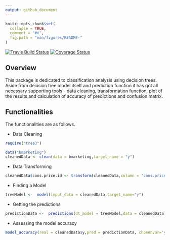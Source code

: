 ```yaml
---
output: github_document
---
```


<!-- README.md is generated from README.Rmd. Please edit that file -->

```r
knitr::opts_chunk$set(
  collapse = TRUE,
  comment = "#>",
  fig.path = "man/figures/README-"
)
```

[![Travis Build Status](https://travis-ci.org/Quantargo/bmarketing.svg?branch=master)](https://travis-ci.org/Quantargo/bmarketing)
[![Coverage Status](https://img.shields.io/codecov/c/github/Quantargo/bmarketing/master.svg)](https://codecov.io/github/Quantargo/bmarketing?branch=master)

## Overview

This package is dedicated to classification analysis using decision trees. Aside from decision tree model itself and prediction function it has got all necessary supporting tools - data cleaning, transformation function, plot of the results and calculation of accuracy of predictions and confusion matrix.

## Functionalities

The functionalities are as follows.

* Data Cleaning

```r
require("tree3")

data("bmarketing")
cleanedData <- clean(data = bmarketing,target_name = "y")
```

* Data Transforming
```r
cleanedData$cons.price.id <- transform(cleanedData,column = "cons.price.idx")
```

* Finding a Model
```r
treeModel <-  model(input_data = cleanedData,target_name="y")
```


* Getting the predictions
```r
predictionData <-  predictions(dt_model = treeModel,data = cleanedData)
```

* Assessing the model accuracy
```r
model_accuracy(real = cleanedData$y,pred = predictionData, chosenvar='yes')
```
